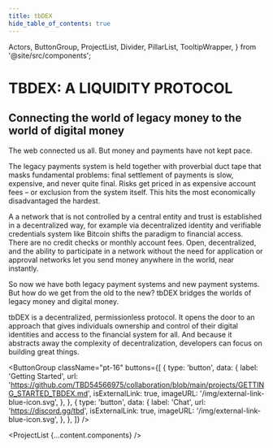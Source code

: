 ```yaml
---
title: tbDEX
hide_table_of_contents: true
---
```


  Actors,
  ButtonGroup,
  ProjectList,
  Divider,
  PillarList,
  TooltipWrapper,
} from '@site/src/components';

<head>
  <title>{content.meta.title}</title>
  <meta property="og:description" content={metacontent.description} />
  <meta name="description" content={metacontent.description} />
  <meta property="og:title" content={content.meta.title} />
  <meta
    property="og:url"
    content={'https://developer.tbd.website/' + content.meta.path}
  />
  <link
    rel="apple-touch-icon"
    href="https://developer.tbd.website/img/tbd-fav-icon-main.png"
  />
</head>

<div className="prose prose-pink">

# TBDEX: A LIQUIDITY PROTOCOL

## Connecting the world of legacy money to the world of digital money

The web connected us all. But money and payments have not kept pace.

The legacy payments system is held together with proverbial duct tape that masks fundamental problems: final settlement of payments is slow, expensive, and never quite final. Risks get priced in as expensive account fees – or exclusion from the system itself. This hits the most economically disadvantaged the hardest.

A <TooltipWrapper trigger="decentralized">a network that is not controlled by a central entity</TooltipWrapper> and <TooltipWrapper trigger="trustless">trust is established in a decentralized way, for example via decentralized identity and verifiable credentials</TooltipWrapper> system like Bitcoin shifts the paradigm to financial access. There are no credit checks or monthly account fees. Open, decentralized, and <TooltipWrapper trigger="permissionless">the ability to participate in a network without the need for application or approval</TooltipWrapper> networks let you send money anywhere in the world, near instantly.

So now we have both legacy payment systems and new payment systems. But how do we get from the old to the new? tbDEX bridges the worlds of legacy money and digital money.

tbDEX is a decentralized, permissionless protocol. It opens the door to <TooltipWrapper trigger="Self Sovereign Identity">an approach that gives individuals ownership and control of their digital identities</TooltipWrapper> and access to the financial system for all. And because it abstracts away the complexity of decentralization, developers can focus on building great things.

<ButtonGroup
  className="pt-16"
  buttons={[
    {
      type: 'button',
      data: {
        label: 'Getting Started',
        url: 'https://github.com/TBD54566975/collaboration/blob/main/projects/GETTING_STARTED_TBDEX.md',
        isExternalLink: true,
        imageURL: '/img/external-link-blue-icon.svg',
      },
    },
    {
      type: 'button',
      data: {
        label: 'Chat',
        url: 'https://discord.gg/tbd',
        isExternalLink: true,
        imageURL: '/img/external-link-blue-icon.svg',
      },
    },
  ]}
/>

<Divider type="slash" />

<ProjectList {...content.components} />

<Divider type="slash" />

<Actors content={content.actors} />

<Divider type="slash" />

<PillarList title={content.useCases.title} pillars={content.useCases.pillars} />

</div>
